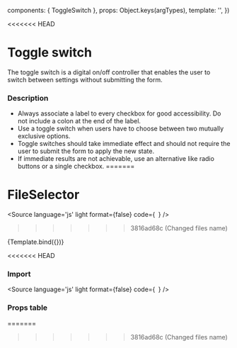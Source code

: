 

  components: { ToggleSwitch },
  props:      Object.keys(argTypes),
  template:   '<ToggleSwitch v-bind="$props" />',
})

<Meta title="Components/Form/ToggleSwitch" />

<<<<<<< HEAD
# Toggle switch
The toggle switch is a digital on/off controller that enables the user to switch between settings without submitting the form.

### Description
- Always associate a label to every checkbox for good accessibility. Do not include a colon at the end of the label.
- Use a toggle switch when users have to choose between two mutually exclusive options.
- Toggle switches should take immediate effect and should not require the user to submit the form to apply the new state.
- If immediate results are not achievable, use an alternative like radio buttons or a single checkbox.
=======
# FileSelector

<Source
  language='js'
  light
  format={false}
  code={`
  `}
/>

>>>>>>> 3816ad68c (Changed files name)

<Canvas>
  <Story
    name="ToggleSwitch"
    args={{
      value: '',
      offLabel: 'Dark mode: '
    }}>
    {Template.bind({})}
  </Story>
</Canvas>

<<<<<<< HEAD
### Import 
<Source
  language='js'
  light
  format={false}
  code={`
  `}
/>

### Props table
=======


>>>>>>> 3816ad68c (Changed files name)
<ArgsTable of={ToggleSwitch} />
